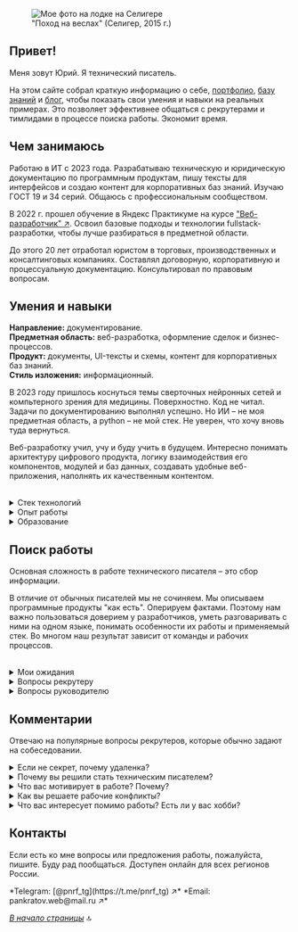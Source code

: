 
<a name="top-of-page"></a>

<figure>
  <img style={{maxWidth: "300px", border: "1px solid rgb(128, 128, 128)", borderRadius: "10px", overflow: "hidden"}} src="https://avatars.githubusercontent.com/u/95383223?v=4" alt="Мое фото на лодке на Селигере" />
  <figcaption style={{fontSize: "10px", fontStyle: "italic"}}>"Поход на веслах" (Селигер, 2015 г.)</figcaption>
</figure>

## Привет!

Меня зовут Юрий. Я технический писатель.

На этом сайте собрал краткую информацию о себе, [портфолио](./portfolio/), [базу знаний](./knowledge-base/) и [блог](./blog/), чтобы показать свои умения и навыки на реальных примерах. Это позволяет эффективнее общаться с рекрутерами и тимлидами в процессе поиска работы. Экономит время.
 
## Чем занимаюсь

Работаю в ИТ с 2023 года. Разрабатываю техническую и юридическую документацию по программным продуктам, пишу тексты для интерфейсов и создаю контент для корпоративных баз знаний. Изучаю ГОСТ 19 и 34 серий. Общаюсь с профессиональным сообществом.

В 2022 г. прошел обучение в Яндекс Практикуме на курсе ["Веб-разработчик" ↗](https://practicum.yandex.ru/web/). Освоил базовые подходы и технологии fullstack-разработки, чтобы лучше разбираться в предметной области.

До этого 20 лет отработал юристом в торговых, производственных и консалтинговых компаниях. Составлял договорную, корпоративную и процессуальную документацию. Консультировал по правовым вопросам.

## Умения и навыки

**Направление:** документирование.  
**Предметная область:** веб-разработка, оформление сделок и бизнес-процессов.  
**Продукт:** документы, UI-тексты и схемы, контент для корпоративных баз знаний.  
**Стиль изложения:** информационный.  

В 2023 году пришлось коснуться темы сверточных нейронных сетей и компьтерного зрения для медицины. Поверхностно. Код не читал. Задачи по документированию выполнял успешно. Но ИИ – не моя предметная область, а python – не мой стек. Не уверен, что хочу вновь туда вернуться.

Веб-разработку учил, учу и буду учить в будущем. Интересно понимать архитектуру цифрового продукта, логику взаимодействия его компонентов, модулей и баз данных, создавать удобные веб-приложения, наполнять их качественным контентом.

<br />
<details>
  <summary>Cтек технологий</summary>
	<br /> 
	Техписательство
	<p style={{margin: "10px 0", display: "flex", flexWrap: "wrap", gap: "8px"}}>
		<img src="https://img.shields.io/badge/GoogleApps-informational?style=flat&logo=google&logoColor=white&labelColor=4285F4&color=4e4e4e" alt="Google Apps" />
		<img src="https://img.shields.io/badge/Markdown-informational?style=flat&logo=MarkDown&logoColor=white&labelColor=000000&color=4E4E4E" alt="Markdown" />
		<img src="https://img.shields.io/badge/Git-informational?style=flat&logo=git&logoColor=white&labelColor=F05032&color=4E4E4E" alt="Git" />
		<img src="https://img.shields.io/badge/GitHub-informational?style=flat&logo=GitHub&logoColor=white&labelColor=181717&color=4E4E4E" alt="Github" />
		<img src="https://img.shields.io/badge/Draw.io-informational?style=flat&logo=diagramsdotnet&logoColor=white&labelColor=F08705&color=4e4e4e" alt="Draw.io" />
		<img src="https://img.shields.io/badge/Photoshop-informational?style=flat&logo=adobephotoshop&logoColor=white&labelColor=31A8FF&color=4E4E4E" alt="Photoshop" />
		<img src="https://img.shields.io/badge/Figma-informational?style=flat&logo=figma&logoColor=white&labelColor=F24E1E&color=4E4E4E" alt="Figma" />
		<img src="https://img.shields.io/badge/Obsidian-informational?style=flat&logo=obsidian&logoColor=white&labelColor=7C3AED&color=4e4e4e" alt="Obsidian" />
		<img src="https://img.shields.io/badge/Storybook-informational?style=flat&logo=Storybook&logoColor=white&labelColor=FF4785&color=4E4E4E" alt="Storybook" />
	</p>

	Веб-разработка. Фронтенд
	<p style={{margin: "10px 0", display: "flex", flexWrap: "wrap", gap: "8px"}}>
		<img src="https://img.shields.io/badge/HTML-informational?style=flat&logo=html5&logoColor=white&labelColor=E34F26&color=4E4E4E" alt="HTML" />
		<img src="https://img.shields.io/badge/CSS-informational?style=flat&logo=css3&logoColor=white&labelColor=1572B6&color=4E4E4E" alt="CSS" />
		<img src="https://img.shields.io/badge/SCSS-informational?style=flat&logo=sass&logoColor=white&labelColor=CC6699&color=4E4E4E" alt="SCSS" />
		<img src="https://img.shields.io/badge/JavaScript-informational?style=flat&logo=JavaScript&logoColor=white&labelColor=F7DF1E&color=4E4E4E" alt="JavaScript" />
		<img src="https://img.shields.io/badge/TypeScript-informational?style=flat&logo=typescript&logoColor=white&labelColor=3178C6&color=4E4E4E" alt="Typescript" />
		<img src="https://img.shields.io/badge/React-informational?style=flat&logo=React&logoColor=white&labelColor=61dafb&color=4e4e4e" alt="React.js" />
		<img src="https://img.shields.io/badge/Next.js-informational?style=flat&logo=nextdotjs&logoColor=white&labelColor=000&color=4e4e4e" alt="Next.js" />
		<img src="https://img.shields.io/badge/Nextra-informational?style=flat&logo=nextra&logoColor=white&labelColor=000&color=4e4e4e" alt="Nextra" />
		<img src="https://img.shields.io/badge/Tilda-informational?style=flat&logo=tildapublishing&logoColor=white&labelColor=FFA282&color=4e4e4e" alt="Tilda" />
	</p>

	Веб-разработка. Бэкенд
	<p style={{margin: "10px 0", display: "flex", flexWrap: "wrap", gap: "8px"}}>
		<img src="https://img.shields.io/badge/Node.js-informational?style=flat&logo=Node.js&logoColor=white&labelColor=6DA55F&color=4E4E4E" alt="Node.js" />
		<img src="https://img.shields.io/badge/Express.js-informational?style=flat&logo=Express&logoColor=white&labelColor=404D59&color=4E4E4E" alt="Express.js. Fast, unopinionated, minimalist web framework for Node.js" />
		<img src="https://img.shields.io/badge/nginx-informational?style=flat&logo=nginx&logoColor=white&labelColor=009639&color=4E4E4E" alt="nginx documentation" />
		<img src="https://img.shields.io/badge/pm2-informational?style=flat&logo=pm2&logoColor=white&labelColor=2B037A&color=4E4E4E" alt="PM2. Advanced, production process manager for Node.js" />
		<img src="https://img.shields.io/badge/Babel-informational?style=flat&logo=babel&logoColor=white&labelColor=F9DC3E&color=4E4E4E" alt="Babel" />
		<img src="https://img.shields.io/badge/MongoDB-informational?style=flat&logo=MongoDB&logoColor=white&labelColor=4EA94B&color=4E4E4E" alt="MongoDB Documentation" />
	</p>
</details>

<details>
	<summary>Опыт работы</summary>
	<br />
	**Технический писатель**

	- 2024 – Библиотека №7, отдел технической документации
	- 2023 – ИТ-компания, разработчик ИИ-сервисов, MedTech

	**Юрист по сделкам и бизнес-процессам**

	- 2021 – Аудиторская компания
	- 2021 – ИТ-компания, FinTech (на проект)
	- 2015 – Сеть медицинских лабораторий
	- 2010 – Сеть мебельных салонов
	- 2008 – Консалтинговая компания
	- 2005 – Автотехцентры Volkswagen и Honda
	- 2004 – Сеть ресторанов и кафе
	- 2003 – Аптечная сеть
	- 2001 – Веб-студия
</details>

<details>
	<summary>Образование</summary>
	<br />
	**Курсы**
	- 2025 – Яндекс Практикум, фронтенд-разработка
	- 2022 – Яндекс Практикум, веб-разработка
	- 2021 – Академия Бизнеса и Управления Системами, библиотечное дело
	- 2020 – АБиУС, методическая деятельность в сфере профобразования
	- 2019 – City Business School, личная эффективность и управленческие навыки
	- 2018 – РЭУ им. Г.В. Плеханова, управление персоналом

	**Высшее образование**
	- 2003 – Институт международной торговли и права, юриспруденция
</details>

## Поиск работы

Основная сложность в работе технического писателя – это сбор информации. 

В отличие от обычных писателей мы не сочиняем. Мы описываем программные продукты "как есть". Оперируем фактами. Поэтому нам важно пользоваться доверием у разработчиков, уметь разговаривать с ними на одном языке, понимать особенности их работы и применяемый стек. Во многом наш результат зависит от команды и рабочих процессов.

<br />
<details>
	<summary>Мои ожидания</summary>
	<br />
	**Компания**
	- Продуктовая компания. Не стартап!
	- Выстроенные рабочие процессы. Онбординг.
	- Ментор: кто-то опытный, с кем можно советоваться. 
	- База знаний с описанием продуктов и шаблонами документов.

	**Оборудование и ПО**
	- Macbook, мониторы 5K 24"-27" (2 шт.), iPad mini, iPhone.
	- Google Workspace, MS Office, таск-менеджер (YouTrack, Yandex Tracker, etc.), Email.
	- СПС (для работы с ГОСТами): Техэксперт, Система юрист, Гарант или КонсультантПлюс.

	**Условия труда**
	- Формат работы: удалённый (!) либо гибридный (в Сколково).
	- График работы: гибкий (начало 08:00 – 10:00).
	- Соцпакет: ДМС, фитнес, дополнительное обучение.
	- Оформление: по трудовому договору.  
</details>

<details>
	<summary>Вопросы рекрутеру</summary>
	<br />
	**Компания**
	- Чем занимается компания (сфера)?
	- Как давно существует на рынке?
	- Кто ваша целевая аудитория?

	**Проект и команда**
	- Что за проект (продукт)? Какой стек?
	- Как давно развивается проект (продукт)?
	- Сколько человек работают над проектом?
	- Какова моя роль в проекте? 

	**Рабочие процессы**
	- Как строится совместная работа команды?
	- Как оценивается эффективность работы (KPI)?
	- Применяете ли корпоративную базу знаний?
	- Какая у вас корпоративная культура?

	**Условия труда**
	- Формат работы удаленный?
	- Какой график и режим работы?
	- Какое обоудование и ПО потребуются?
	- Какая зарплатная вилка по вакансии?
	- Какой соцпакет?
	- Как оформляются больничные?

	**Точки роста**
	- Какие есть возможности для роста?
	- Возможно ли перейти в другую команду или проект?
</details>

<details>
	<summary>Вопросы руководителю</summary>
	<br />
	**Вакансия**
	- Каковы цель и задачи в работе на этой позиции?
	- Чем конкретно предстоит заниматься?
	- С какими технологиями нужно уметь работать?
	- Применяете ли вы ГОСТ, ISO?
	- Что самое сложное в работе на этой позиции?
	- Какой идеальный кандидат на эту должность?

	**Проект и команда**
	- Что за проект (продукт)? Какой стек?
	- Как строится работа над проектом?
	- Сколько человек в команде? Кто они?
		
	**Рабочие процессы**
	- Как строится совместная работа команды?
	- Есть ли корпоративная база знаний, стайлгайды?
	- Как оценивается эффективность работы (KPI)?
	- Насколько напряженный график работы?
	- Есть ли переработки и работа в выходные?
	- Как у вас с отпусками и больничными?

	**Точки роста**
	- Какие перспективы роста на этой должности?
</details>

## Комментарии

Отвечаю на популярные вопросы рекрутеров, которые обычно задают на собеседовании.  

<details>
	<summary>Если не секрет, почему удаленка?</summary>
	<br />
	- Жаль тратить время на дорогу. Ездил в офис на Павелецкой, выходило 4 часа в день (туда-обратно). 
	- В летне-осенний период предпочитаю жить на даче. Мотаться в Москву возможности нет.
	 
</details>

<details>
	<summary>Почему вы решили стать техническим писателем?</summary>
	<br />
	2020 год с его пандемией Covid-19 оказался для меня переломной точкой. Я всерьез задумался, чем хочу заниматься в последующие годы своей жизни. Продолжать практиковать юриспруденцию или попробовать свои силы в другой профессии.

	Находясь на самоизоляции, смог спокойно все обдумать и скорректировать свои жизненные планы. [Решил сменить профессию](https://www.myrepo.ru/portfolio/projects/obucheniye-veb-razrabotke).
</details>

<details>
	<summary>Что вас мотивирует в работе? Почему?</summary>
	<br />
	Личные качества, команда, деньги.

	- Мозг жаждет во всем разобраться до мелочей.  
	- Любопытство и азарт понуждают не останавливаться на достигнутом.  
	- Работа в команде придает поддержку и уверенность в результате.  
	- Достойный заработок расширяет горизонты возможного.  
</details>

<details>
	<summary>Как вы решаете рабочие конфликты?</summary>
	<br />
	Как таковых конфликтов у меня не возникало. Конечно, были острые моменты и эмоциональные перепалки. Но, все они решались по-доброму. На следующий день люди успокаивались, извинялись друг перед другом и продолжали работать.

	По своему опыту скажу, что атмосферой в коллективе занимаются руководители (тимлид, HR-служба, директор... или все они совместно). Это комплексная задача, которая находится на уровне управления. Управления коллективом, бизнес-процессами и корпоративной культурой.

	Например, в некоторых крупных компаниях создают специальную комиссию (так называемый "арбитраж"), которая разбирается в причинах возникновения конфликта и наказывает виновного. В менее крупных компаниях вопрос решает руководитель своей единоличной волей.
</details>

<details>
	<summary>Что вас интересует помимо работы? Есть ли у вас хобби?</summary>
	<br />

	- Меня увлекают 2 темы: личная эффективность и work-life balance. Первая отвечает за время и качество, а вторая – за колесо жизненного баланса. Они полезны для самоанализа и личностного роста.
	- Веду личную базу знаний в Obsidian. Летом 2024 г. приступил к разработке pet-проекта. 
	- Отдыхаю с семьей и друзьями. Преимущественно на даче. До пандемии 2020 года 15 лет ходил в походы по Селигеру (раз в год). Путешествовал заграницей. По работе ездил по регионам России.
	- Рисую от руки (скетчинг) цветными карандашами и акварелью.
	- Смотрю фильмы и сериалы. Крайне широкий интерес. От дорам до блокбастеров. Ставлю фоном.
	- Занимаюсь фитнесом (кардио + общеукрепляющие упражнения).
</details>

## Контакты

Если есть ко мне вопросы или предложения работы, пожалуйста, пишите. Буду рад пообщаться. Доступен онлайн для всех регионов России.

<Callout type="info">
*Telegram: [@pnrf_tg](https://t.me/pnrf_tg) ↗*  
*Email: pankratov.web@mail.ru ↗*
</Callout>

<br />

*[В начало страницы](#top-of-page)* 🔝